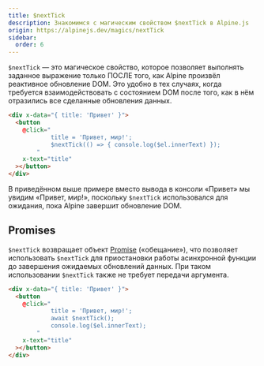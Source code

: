 ```yaml
---
title: $nextTick
description: Знакомимся с магическим свойством $nextTick в Alpine.js
origin: https://alpinejs.dev/magics/nextTick
sidebar:
  order: 6
---
```


`$nextTick` — это магическое свойство, которое позволяет выполнять заданное выражение только ПОСЛЕ того, как Alpine произвёл реактивное обновление DOM. Это удобно в тех случаях, когда требуется взаимодействовать с состоянием DOM после того, как в нём отразились все сделанные обновления данных.

```html live "$nextTick"
<div x-data="{ title: 'Привет' }">
  <button
    @click="
            title = 'Привет, мир!';
            $nextTick(() => { console.log($el.innerText) });
        "
    x-text="title"
  ></button>
</div>
```

В приведённом выше примере вместо вывода в консоли «Привет» мы увидим «Привет, мир!», поскольку `$nextTick` использовался для ожидания, пока Alpine завершит обновление DOM.

## Promises

`$nextTick` возвращает объект [Promise](https://developer.mozilla.org/ru/docs/Web/JavaScript/Reference/Global_Objects/Promise) («обещание»), что позволяет использовать `$nextTick` для приостановки работы асинхронной функции до завершения ожидаемых обновлений данных. При таком использовании `$nextTick` также не требует передачи аргумента.

```html "$nextTick"
<div x-data="{ title: 'Привет' }">
  <button
    @click="
            title = 'Привет, мир!';
            await $nextTick();
            console.log($el.innerText);
        "
    x-text="title"
  ></button>
</div>
```
